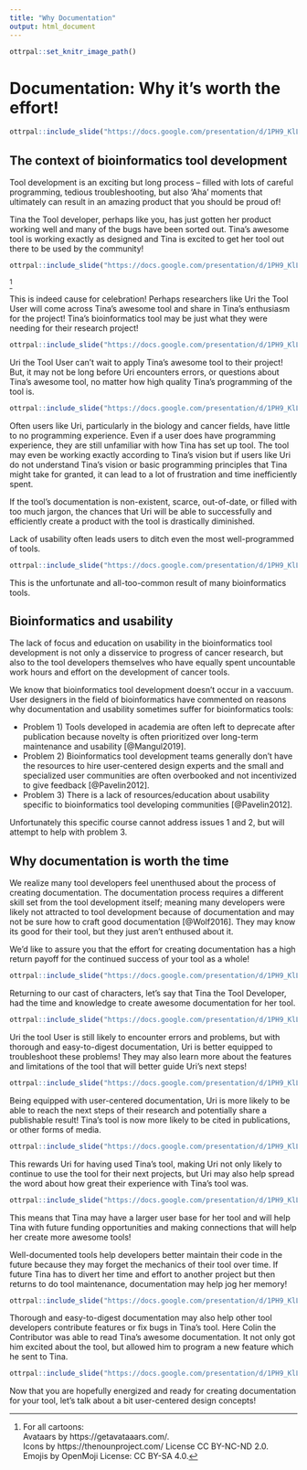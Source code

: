 ```yaml
---
title: "Why Documentation"
output: html_document
---
```


```r
ottrpal::set_knitr_image_path()
```

# Documentation: Why it's worth the effort!

```r
ottrpal::include_slide("https://docs.google.com/presentation/d/1PH9_KlLVggYpNJI0fgvcIcft2vDtGA_mlCqKFA8gnAg/edit#slide=id.gd422c5de97_0_16")
```

## The context of bioinformatics tool development

Tool development is an exciting but long process -- filled with lots of careful programming, tedious troubleshooting, but also 'Aha' moments that ultimately can result in an amazing product that you should be proud of!

Tina the Tool developer, perhaps like you, has just gotten her product working well and many of the bugs have been sorted out. Tina's awesome tool is working exactly as designed and Tina is excited to get her tool out there to be used by the community!

```r
ottrpal::include_slide("https://docs.google.com/presentation/d/1PH9_KlLVggYpNJI0fgvcIcft2vDtGA_mlCqKFA8gnAg/edit#slide=id.p")
```
^[For all cartoons:     
Avataars by https://getavataaars.com/.   
Icons by https://thenounproject.com/ License CC BY-NC-ND 2.0.     
Emojis by OpenMoji License: CC BY-SA 4.0.]

This is indeed cause for celebration! Perhaps researchers like Uri the Tool User will come across Tina's awesome tool and share in Tina's enthusiasm for the project! Tina's bioinformatics tool may be just what they were needing for their research project!

```r
ottrpal::include_slide("https://docs.google.com/presentation/d/1PH9_KlLVggYpNJI0fgvcIcft2vDtGA_mlCqKFA8gnAg/edit#slide=id.gcf14585424_0_11")
```

Uri the Tool User can't wait to apply Tina's awesome tool to their project! But, it may not be long before Uri encounters errors, or questions about Tina's awesome tool, no matter how high quality Tina's programming of the tool is.

```r
ottrpal::include_slide("https://docs.google.com/presentation/d/1PH9_KlLVggYpNJI0fgvcIcft2vDtGA_mlCqKFA8gnAg/edit#slide=id.gcf14585424_0_27")
```

Often users like Uri, particularly in the biology and cancer fields, have little to no programming experience. Even if a user does have programming experience, they are still unfamiliar with how Tina has set up tool. The tool may even be working exactly according to Tina's vision but if users like Uri do not understand Tina's vision or basic programming principles that Tina might take for granted, it can lead to a lot of frustration and time inefficiently spent.

If the tool's documentation is non-existent, scarce, out-of-date, or filled with too much jargon, the chances that Uri will be able to successfully and efficiently create a product with the tool is drastically diminished.

Lack of usability often leads users to ditch even the most well-programmed of tools.

```r
ottrpal::include_slide("https://docs.google.com/presentation/d/1PH9_KlLVggYpNJI0fgvcIcft2vDtGA_mlCqKFA8gnAg/edit#slide=id.gcf14585424_0_60")
```

This is the unfortunate and all-too-common result of many bioinformatics tools.

## Bioinformatics and usability

The lack of focus and education on usability in the bioinformatics tool development is not only a disservice to progress of cancer research, but also to the tool developers themselves who have equally spent uncountable work hours and effort on the development of cancer tools.

We know that bioinformatics tool development doesn't occur in a vaccuum. User designers in the field of bioinformatics have commented on reasons why documentation and usability sometimes suffer for bioinformatics tools:

- Problem 1) Tools developed in academia are often left to deprecate after publication because novelty is often prioritized over long-term maintenance and usability [@Mangul2019].
- Problem 2) Bioinformatics tool development teams generally don't have the resources to hire user-centered design experts and the small and specialized user communities are often overbooked and not incentivized to give feedback [@Pavelin2012].  
- Problem 3) There is a lack of resources/education about usability specific to bioinformatics tool developing communities [@Pavelin2012].   

Unfortunately this specific course cannot address issues 1 and 2, but will attempt to help with problem 3.

## Why documentation is worth the time

We realize many tool developers feel unenthused about the process of creating documentation. The documentation process requires a different skill set from the tool development itself; meaning many developers were likely not attracted to tool development because of documentation and may not be sure how to craft good documentation [@Wolf2016]. They may know its good for their tool, but they just aren't enthused about it.

We'd like to assure you that the effort for creating documentation has a high return payoff for the continued success of your tool as a whole!

```r
ottrpal::include_slide("https://docs.google.com/presentation/d/1PH9_KlLVggYpNJI0fgvcIcft2vDtGA_mlCqKFA8gnAg/edit#slide=id.gd228cc29d1_0_140")
```

Returning to our cast of characters, let's say that Tina the Tool Developer, had the time and knowledge to create awesome documentation for her tool.

```r
ottrpal::include_slide("https://docs.google.com/presentation/d/1PH9_KlLVggYpNJI0fgvcIcft2vDtGA_mlCqKFA8gnAg/edit#slide=id.gcf14585424_0_47")
```

Uri the tool User is still likely to encounter errors and problems, but with thorough and easy-to-digest documentation, Uri is better equipped to troubleshoot these problems! They may also learn more about the features and limitations of the tool that will better guide Uri's next steps!

```r
ottrpal::include_slide("https://docs.google.com/presentation/d/1PH9_KlLVggYpNJI0fgvcIcft2vDtGA_mlCqKFA8gnAg/edit#slide=id.gcf14585424_0_112")
```

Being equipped with user-centered documentation, Uri is more likely to be able to reach the next steps of their research and potentially share a publishable result! Tina's tool is now more likely to be cited in publications, or other forms of media.

```r
ottrpal::include_slide("https://docs.google.com/presentation/d/1PH9_KlLVggYpNJI0fgvcIcft2vDtGA_mlCqKFA8gnAg/edit#slide=id.gcf14585424_0_144")
```

This rewards Uri for having used Tina's tool, making Uri not only likely to continue to use the tool for their next projects, but Uri may also help spread the word about how great their experience with Tina's tool was.

```r
ottrpal::include_slide("https://docs.google.com/presentation/d/1PH9_KlLVggYpNJI0fgvcIcft2vDtGA_mlCqKFA8gnAg/edit#slide=id.gcf4eaa5799_5_49")
```

This means that Tina may have a larger user base for her tool and will help Tina with future funding opportunities and making connections that will help her create more awesome tools!

Well-documented tools help developers better maintain their code in the future because they may forget the mechanics of their tool over time. If future Tina has to divert her time and effort to another project but then returns to do tool maintenance, documentation may help jog her memory!

```r
ottrpal::include_slide("https://docs.google.com/presentation/d/1PH9_KlLVggYpNJI0fgvcIcft2vDtGA_mlCqKFA8gnAg/edit#slide=id.gcf4eaa5799_5_79")
```

Thorough and easy-to-digest documentation may also help other tool developers contribute features or fix bugs in Tina's tool. Here Colin the Contributor was able to read Tina's awesome documentation. It not only got him excited about the tool, but allowed him to program a new feature which he sent to Tina.

```r
ottrpal::include_slide("https://docs.google.com/presentation/d/1PH9_KlLVggYpNJI0fgvcIcft2vDtGA_mlCqKFA8gnAg/edit#slide=id.gcf4eaa5799_5_127")
```

Now that you are hopefully energized and ready for creating documentation for your tool, let's talk about a bit user-centered design concepts!
